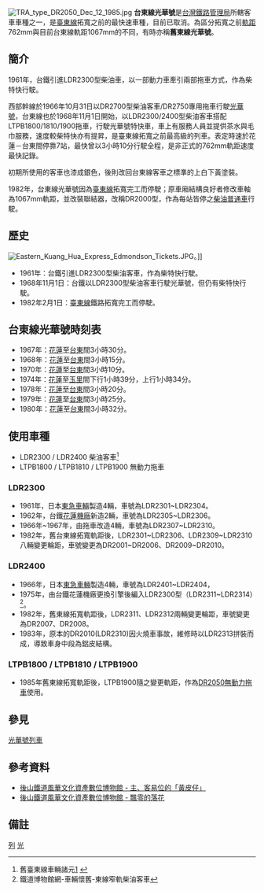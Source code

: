 {{Infobox rail system-route
|rail_name=台東線光華號
|name_bgcolor=
|banner_color=yellow
|sec_banner_color=white
|third_banner_color=yellow
|logo_filename=
|image_width=250px
|logo_bgcolor=
|logo_note=
|code_name=
|locale={{TWN}}
|service_type=[[城際鐵路|城際列車]]
|begin_operation= 1968年11月1日
|end_operation=1982年6月26日
|operation_note=
|system_length=
|length_in_operation=
|total_length=
|lines=
|stations=
|main_route=[[臺東線|臺東線]]
|secondary_route=
|branch_route=
|main_stations=[[花蓮車站|花蓮]]、[[玉里車站|玉里]]、[[臺東車站|台東]]
|ridership=<!-- 每年????人次搭乘 -->
|fleet_size=
|track_gauge=762 毫米 ([[軌距|窄軌]])
|operator=[[臺灣鐵路管理局|台灣鐵路管理局]]
|franchise=
|hq=
|key_person=
|website=
}}
[[File:TRA_type_DR2050_Dec_12_1985.jpg|thumb]]
'''台東線光華號'''是[[臺灣鐵路管理局|台灣鐵路管理局]]所轄客車車種之一，是[[臺東線|臺東線]]拓寬之前的最快速車種，目前已取消。為區分拓寬之前[[軌距|軌距]]762mm與目前台東線軌距1067mm的不同，有時亦稱'''舊東線光華號'''。

== 簡介 ==
1961年，台鐵引進LDR2300型柴油車，以一部動力車牽引兩部拖車方式，作為柴特快行駛。

西部幹線於1966年10月31日以DR2700型柴油客車/DR2750專用拖車行駛[[光華號|光華號]]，台東線也於1968年11月1日開始，以LDR2300/2400型柴油客車搭配LTPB1800/1810/1900拖車，行駛光華號特快車，車上有服務人員並提供茶水與毛巾服務，速度較柴特快亦有提昇，是臺東線拓寬之前最高級的列車。表定時速於花蓮－台東間停靠7站，最快曾以3小時10分行駛全程，是非正式的762mm軌距速度最快記錄。

初期所使用的客車也漆成銀色，後則改回台東線客車之標準的上白下黃塗裝。

1982年，台東線光華號因為[[臺東線|臺東線]]拓寬完工而停駛；原車廂結構良好者修改車軸為1067mm軌距，並改裝聯結器，改稱DR2000型，作為每站皆停之[[普通車|柴油普通車]]行駛。

== 歷史 ==
[[File:Eastern_Kuang_Hua_Express_Edmondson_Tickets.JPG|thumb]]。]]
*1961年：台鐵引進LDR2300型柴油客車，作為柴特快行駛。
*1968年11月1日：台鐵以LDR2300型柴油客車行駛光華號，但仍有柴特快行駛。
*1982年2月1日：[[臺東線|臺東線]]鐵路拓寬完工而停駛。

==台東線光華號時刻表==
*1967年：[[花蓮車站|花蓮]]至[[臺東車站|台東]]間3小時30分。
*1968年：[[花蓮車站|花蓮]]至[[臺東車站|台東]]間3小時15分。
*1970年：[[花蓮車站|花蓮]]至[[臺東車站|台東]]間3小時10分。
*1974年：[[花蓮車站|花蓮]]至[[玉里車站|玉里]]間下行1小時39分，上行1小時34分。
*1978年：[[花蓮車站|花蓮]]至[[臺東車站|台東]]間3小時20分。
*1979年：[[花蓮車站|花蓮]]至[[臺東車站|台東]]間3小時25分。
*1980年：[[花蓮車站|花蓮]]至[[臺東車站|台東]]間3小時32分。

== 使用車種 ==

* LDR2300 / LDR2400 柴油客車<ref>舊臺東線車輛諸元[http://citycat.theweb.tw/taitung.htm] {{Wayback|url=http://citycat.theweb.tw/taitung.htm |date=20130613052921 }}</ref>
* LTPB1800 / LTPB1810 / LTPB1900 無動力拖車
===LDR2300===

*1961年，日本[[東急車輛|東急車輛]]製造4輛，車號為LDR2301~LDR2304。
*1962年，台鐵[[花蓮機廠|花蓮機廠]]新造2輛，車號為LDR2305~LDR2306。
*1966年~1967年，由拖車改造4輛，車號為LDR2307~LDR2310。
*1982年，舊台東線拓寬軌距後，LDR2301~LDR2306、LDR2309~LDR2310八輛變更輪距，車號變更為DR2001~DR2006、DR2009~DR2010。

===LDR2400===

*1966年，日本[[東急車輛|東急車輛]]製造4輛，車號為LDR2401~LDR2404，
*1975年，由台鐵花蓮機廠更換引擎後編入LDR2300型（LDR2311~LDR2314）<ref>鐵道博物館網-車輛懷舊-東線窄軌柴油客車</ref>。
*1982年，舊東線拓寬軌距後，LDR2311、LDR2312兩輛變更輪距，車號變更為DR2007、DR2008。
*1983年，原本的DR2010(LDR2310)因火燒車事故，維修時以LDR2313拼裝而成，導致車身中段為鋁皮結構。

===LTPB1800 / LTPB1810 / LTPB1900===
*1985年舊東線拓寬軌距後，LTPB1900隨之變更軌距，作為[[台鐵柴油客車#DR2050|DR2050無動力拖車]]使用。

==參見==
[[光華號列車|光華號列車]]

== 參考資料 ==
*[https://web.archive.org/web/20140818080428/http://document.hccc.gov.tw/railway/dowm1-02b-4.php 後山鐵道風華文化資產數位博物館 - 主、客易位的「黃皮仔」]
*[https://web.archive.org/web/20140818080527/http://document.hccc.gov.tw/railway/dowm1-02b-5.php 後山鐵道風華文化資產數位博物館 - 飄零的落花]

==備註==
<references/>

{{台鐵車輛}}
{{DEFAULTSORT:LDR2300}}
[[Category:臺灣鐵路管理局歷史|列]]
[[Category:台灣命名列車|光]]